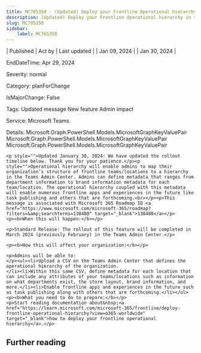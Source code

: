 ```yaml
---
title: MC705350 - (Updated) Deploy your Frontline Operational hierarchy in the Teams Admin Center
description: (Updated) Deploy your Frontline Operational hierarchy in the Teams Admin Center
slug: MC705350
sidebar:
    label: MC705350
---
```



| Published | Act by | Last updated |
| Jan 09, 2024 |  | Jan 30, 2024 |

EndDateTime: Apr 29, 2024

Severity: normal

Category: planForChange

IsMajorChange: False

Tags: Updated message New feature Admin impact

Service: Microsoft Teams

Details: Microsoft.Graph.PowerShell.Models.MicrosoftGraphKeyValuePair Microsoft.Graph.PowerShell.Models.MicrosoftGraphKeyValuePair Microsoft.Graph.PowerShell.Models.MicrosoftGraphKeyValuePair

```
<p style="">Updated January 30, 2024: We have updated the rollout timeline below. Thank you for your patience.</p><p style="">Operational hierarchy will enable admins to map their organization’s structure of frontline teams/locations to a hierarchy in the Teams Admin Center. Admins can define metadata that ranges from department information to brand information metadata for each team/location. The operational hierarchy coupled with this metadata will enable numerous frontline apps and experiences in the future like task publishing and others that are forthcoming.<br></p><p>This message is associated with Microsoft 365 Roadmap ID <a href="https://www.microsoft.com/microsoft-365/roadmap?filters=&amp;searchterms=138480" target="_blank">138480</a></p>
<p><b>When this will happen:</b></p>

<p>Standard Release: The rollout of this feature will be completed in March 2024 (previously February) in the Teams Admin Center.</p>

<p><b>How this will affect your organization:</b></p>

<p>Admins will be able to:
</p><ul><li>Upload a CSV on the Teams Admin Center that defines the operational hierarchy of the organization.
</li><li>Within this same CSV, define metadata for each location that can include any attributes of your teams/locations such as information on what departments exist, the store layout, brand information, and more.</li><li>Enable frontline apps and experiences in the future such as task publishing along with others that are forthcoming.</li></ul>
<p><b>What you need to do to prepare:</b></p>
<p>Start reading documentation about&nbsp;<a href="https://learn.microsoft.com/microsoft-365/frontline/deploy-frontline-operational-hierarchy?view=o365-worldwide" target="_blank">how to deploy your frontline operational hierarchy</a>.</p>
```

## Further reading
